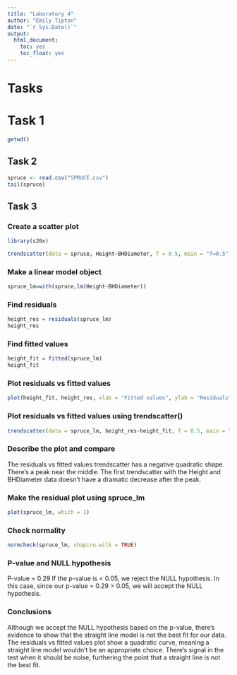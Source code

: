 ```yaml
---
title: "Laboratory 4"
author: "Emily Tipton"
date: "`r Sys.Date()`"
output: 
  html_document:
    toc: yes
    toc_float: yes
---
```

# Tasks

# Task 1
```r
getwd()
```

## Task 2

```r
spruce <- read.csv("SPRUCE.csv")
tail(spruce)
```

## Task 3

### Create a scatter plot

```r
library(s20x)

trendscatter(data = spruce, Height~BHDiameter, f = 0.5, main = "f=0.5")
```

### Make a linear model object

```r
spruce_lm=with(spruce,lm(Height~BHDiameter))
```

### Find residuals

```r
height_res = residuals(spruce_lm)
height_res
```

### Find fitted values

```r
height_fit = fitted(spruce_lm)
height_fit
```

### Plot residuals vs fitted values

```r
plot(height_fit, height_res, xlab = "Fitted values", ylab = "Residuals", main = "Residuals vs Fitted values", pch =21, bg = "pink", cex=1.2)
```

### Plot residuals vs fitted values using trendscatter()

```r
trendscatter(data = spruce_lm, height_res~height_fit, f = 0.5, main = "Residuals vs Fitted Values", xlab = "Fitted values", ylab = "Residuals")
```

### Describe the plot and compare

The residuals vs fitted values trendscatter has a negative quadratic shape. There's a peak near the middle. The first trendscatter with the Height and BHDiameter data doesn't have a dramatic decrease after the peak. 

### Make the residual plot using spruce_lm

```r
plot(spruce_lm, which = 1)
```

### Check normality

```r
normcheck(spruce_lm, shapiro.wilk = TRUE)
```

### P-value and NULL hypothesis

P-value = 0.29
If the p-value is < 0.05, we reject the NULL hypothesis. In this case, since our p-value = 0.29 > 0.05, we will accept the NULL hypothesis.

### Conclusions

Although we accept the NULL hypothesis based on the p-value, there's evidence to show that the straight line model is not the best fit for our data. The residuals vs fitted values plot show a quadratic curve, meaning a straight line model wouldn't be an appropriate choice. There's signal in the test when it should be noise, furthering the point that a straight line is not the best fit.







